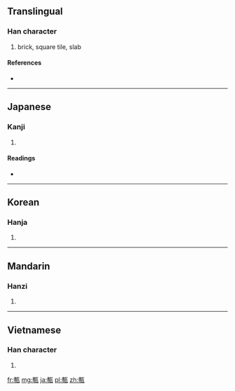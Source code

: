 ==Translingual==

===Han character===
{{Han char|rn=98|rad=瓦|as=11|sn=16|four=|canj=十戈一女弓 (JIMVN)}}

# brick, square tile, slab

====References====
* {{Han ref|kx=0751.250|dkj=21589|dj=1159.180|hdz=21430.140|uh=750E|ud=29966}}

----

==Japanese==

===Kanji===
{{ja-kanji|grade=|rs=瓦11}}

# {{defn|lang=ja|sort=瓦11}}

====Readings====
* {{ja-readings|on=[[せん]] (sen)|kun=[[かわら]] (kawara)|nanori=}}

----

==Korean==

===Hanja===
{{ko-hanja|hangeul=전|eumhun=|rv=jeon|mr=chŏn|y=cen}}

# {{defn|lang=ko|sort=瓦11}}

----

==Mandarin==

===Hanzi===
{{cmn-hanzi|pin=[[zhuān]] ([[zhuan1]])|wg=chuan<sup>1</sup>}}

# {{defn|lang=cmn|sort=瓦11}}

----

==Vietnamese==

===Han character===
{{vi-hantu|[[chuyên]], [[gạch]]|rs=瓦11}}

# {{defn|lang=vi|sort=瓦11}}

[[fr:甎]]
[[mg:甎]]
[[ja:甎]]
[[pl:甎]]
[[zh:甎]]
